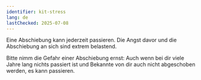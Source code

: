 ```yaml
---
identifier: kit-stress
lang: de
lastChecked: 2025-07-08
---
```

Eine Abschiebung kann jederzeit passieren. Die Angst davor und die Abschiebung an sich sind extrem belastend.

<BlockBox identifier="stress">
    <Block identifier="stress" collection="flyers" />
</BlockBox>

Bitte nimm die Gefahr einer Abschiebung ernst: Auch wenn bei dir viele Jahre lang nichts passiert ist und Bekannte von dir auch nicht abgeschoben werden, es kann passieren.
